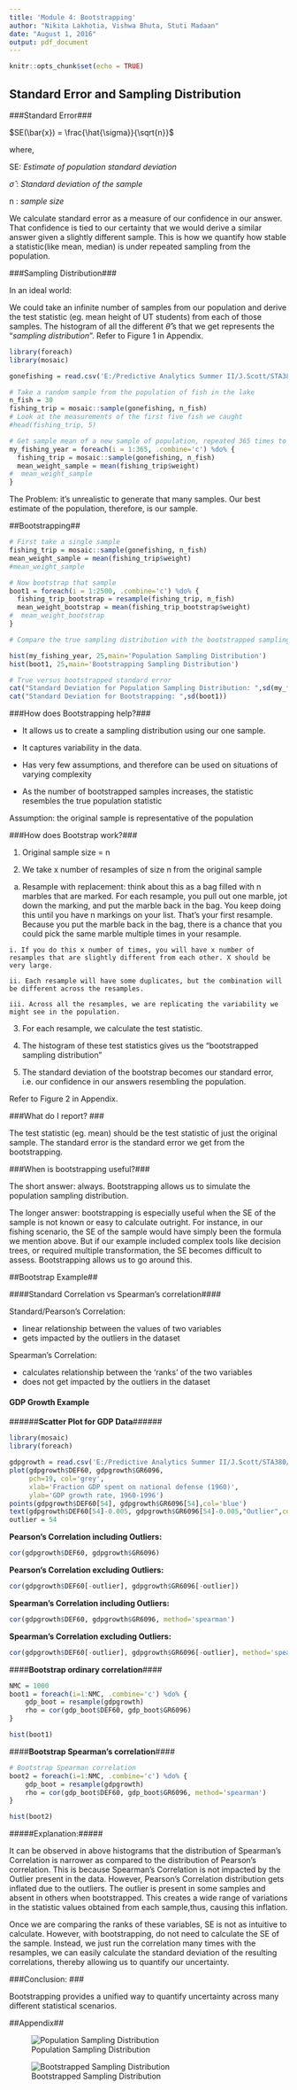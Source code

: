 ---
title: 'Module 4: Bootstrapping'
author: "Nikita Lakhotia, Vishwa Bhuta, Stuti Madaan"
date: "August 1, 2016"
output: pdf_document
---

```{r setup, include=FALSE}
knitr::opts_chunk$set(echo = TRUE)
```
## Standard Error and Sampling Distribution##

###Standard Error###

$SE(\bar{x}) = \frac{\hat{\sigma}}{\sqrt{n}}$

where,

SE: *Estimate of population standard deviation*

$\hat{\sigma}$ : *Standard deviation of the sample*

n : *sample size*

We calculate standard error as a measure of our confidence in our answer. That confidence is tied to our certainty that we would derive a similar answer given a slightly different sample.  This is how we quantify how stable a statistic(like mean, median) is under repeated sampling from the population.

###Sampling Distribution###

In an ideal world:

We could take an infinite number of samples from our population and derive the test statistic (eg. mean height of UT students) from each of those samples. The histogram of all the different $\hat{\theta}$'s that we get represents the "*sampling distribution*". Refer to Figure 1 in Appendix.

```{r,echo=F,include=F}
library(foreach)
library(mosaic)
```
```{r,echo=F}

gonefishing = read.csv('E:/Predictive Analytics Summer II/J.Scott/STA380/data/gonefishing.csv', header=TRUE)

# Take a random sample from the population of fish in the lake
n_fish = 30
fishing_trip = mosaic::sample(gonefishing, n_fish)
# Look at the measurements of the first five fish we caught
#head(fishing_trip, 5)

# Get sample mean of a new sample of population, repeated 365 times to simulate a whole year of 30-fish days
my_fishing_year = foreach(i = 1:365, .combine='c') %do% {
  fishing_trip = mosaic::sample(gonefishing, n_fish)
  mean_weight_sample = mean(fishing_trip$weight)
#  mean_weight_sample
}

```

The Problem: it's unrealistic to generate that many samples. Our best estimate of the population, therefore, is our sample.

##Bootstrapping##

```{r,echo=F,fig.height=3,fig.width=6}
# First take a single sample
fishing_trip = mosaic::sample(gonefishing, n_fish)
mean_weight_sample = mean(fishing_trip$weight)
#mean_weight_sample

# Now bootstrap that sample
boot1 = foreach(i = 1:2500, .combine='c') %do% {
  fishing_trip_bootstrap = resample(fishing_trip, n_fish)
  mean_weight_bootstrap = mean(fishing_trip_bootstrap$weight)
#  mean_weight_bootstrap
}

# Compare the true sampling distribution with the bootstrapped sampling distribution

hist(my_fishing_year, 25,main='Population Sampling Distribution')
hist(boot1, 25,main='Bootstrapping Sampling Distribution')

# True versus bootstrapped standard error
cat("Standard Deviation for Population Sampling Distribution: ",sd(my_fishing_year))
cat("Standard Deviation for Bootstrapping: ",sd(boot1))
```

###How does Bootstrapping help?###

* It allows us to create a sampling distribution using our one sample. 

* It captures variability in the data. 

* Has very few assumptions, and therefore can be used on situations of varying complexity

* As the number of bootstrapped samples increases, the statistic resembles the true population statistic

Assumption: the original sample is representative of the population


###How does Bootstrap work?###

1. Original sample size = n

2. We take x number of resamples of size n from the original sample 

  a. Resample with replacement: think about this as a bag filled with n marbles that are marked. For each resample, you pull out one marble, jot down the marking, and put the marble back in the bag. You keep doing this until you have n markings on your list. That's your first resample. Because you put the marble back in the bag, there is a chance that you could pick the same marble multiple times in your resample.

    i. If you do this x number of times, you will have x number of resamples that are slightly different from each other. X should be very large.

    ii. Each resample will have some duplicates, but the combination will be different across the resamples. 

    iii. Across all the resamples, we are replicating the variability we might see in the population. 


3. For each resample, we calculate the test statistic.


4. The histogram of these test statistics gives us the "bootstrapped sampling distribution"


5. The standard deviation of the bootstrap becomes our standard error, i.e. our confidence in our answers resembling the population.


Refer to Figure 2 in Appendix.


###What do I report? ###

The test statistic (eg. mean) should be the test statistic of just the original sample. The standard error is the standard error we get from the bootstrapping.


###When is bootstrapping useful?###

The short answer: always. Bootstrapping allows us to simulate the population sampling distribution.

The longer answer: bootstrapping is especially useful when the SE of the sample is not known or easy to calculate outright. For instance, in our fishing scenario, the SE of the sample would have simply been the formula we mention above. But if our example included complex tools like decision trees, or required multiple transformation, the SE becomes difficult to assess. Bootstrapping allows us to go around this. 

##Bootstrap Example##

####Standard Correlation vs Spearman's correlation####

Standard/Pearson's Correlation:

* linear relationship between the values of two variables
* gets impacted by the outliers in the dataset

Spearman's Correlation:

* calculates relationship between the 'ranks' of the two variables
* does not get impacted by the outliers in the dataset

\pagebreak

#### GDP Growth Example ####

######**Scatter Plot for GDP Data**######

```{r,echo=F,include=F}
library(mosaic)
library(foreach)
```
```{r,echo=F,fig.height=6,fig.width=8}
gdpgrowth = read.csv('E:/Predictive Analytics Summer II/J.Scott/STA380/data/gdpgrowth.csv', header=TRUE)
plot(gdpgrowth$DEF60, gdpgrowth$GR6096,
     pch=19, col='grey',
     xlab='Fraction GDP spent on national defense (1960)',
     ylab='GDP growth rate, 1960-1996')
points(gdpgrowth$DEF60[54], gdpgrowth$GR6096[54],col='blue')
text(gdpgrowth$DEF60[54]-0.005, gdpgrowth$GR6096[54]-0.005,"Outlier",col='Blue',cex=1)
outlier = 54
```

**Pearson's Correlation including Outliers:**

```{r,echo=F}
cor(gdpgrowth$DEF60, gdpgrowth$GR6096)
```

**Pearson's Correlation excluding Outliers:**

```{r,echo=F}
cor(gdpgrowth$DEF60[-outlier], gdpgrowth$GR6096[-outlier])
```

**Spearman's Correlation including Outliers:**

```{r,echo=F}
cor(gdpgrowth$DEF60, gdpgrowth$GR6096, method='spearman')
```

**Spearman's Correlation excluding Outliers:**

```{r,echo=F}
cor(gdpgrowth$DEF60[-outlier], gdpgrowth$GR6096[-outlier], method='spearman')

```

####**Bootstrap ordinary correlation**####

```{r,echo=F,fig.width=9,fig.height=5}

NMC = 1000
boot1 = foreach(i=1:NMC, .combine='c') %do% {
	gdp_boot = resample(gdpgrowth)
	rho = cor(gdp_boot$DEF60, gdp_boot$GR6096)
} 

hist(boot1)
```

####**Bootstrap Spearman's correlation**####

```{r,echo=F,fig.width=9,fig.height=5}
# Bootstrap Spearman correlation
boot2 = foreach(i=1:NMC, .combine='c') %do% {
	gdp_boot = resample(gdpgrowth)
	rho = cor(gdp_boot$DEF60, gdp_boot$GR6096, method='spearman')
} 

hist(boot2)

```

\pagebreak

#####Explanation:#####

It can be observed in above histograms that the distribution of Spearman's Correlation is narrower as compared to the distribution of Pearson's correlation. This is because Spearman's Correlation is not impacted by the Outlier present in the data. However, Pearson's Correlation distribution gets inflated due to the outliers. The outlier is present in some samples and absent in others when bootstrapped. This creates a wide range of variations in the statistic values obtained from each sample,thus, causing this inflation.

Once we are comparing the ranks of these variables, SE is not as intuitive to calculate. However, with bootstrapping, do not need to calculate the SE of the sample. Instead, we just run the correlation many times with the resamples, we can easily calculate the standard deviation of the resulting correlations, thereby allowing us to quantify our uncertainty.


###Conclusion: ###

Bootstrapping provides a unified way to quantify uncertainty across many different statistical scenarios.

\pagebreak


##Appendix##


![Population Sampling Distribution](E:/pop.png)

![Bootstrapped Sampling Distribution](E:/boot.png)

